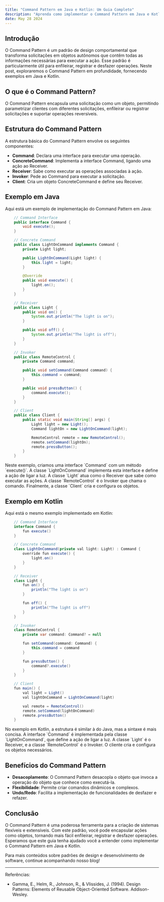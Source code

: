 ```yaml
---
title: "Command Pattern em Java e Kotlin: Um Guia Completo"
description: "Aprenda como implementar o Command Pattern em Java e Kotlin com exemplos práticos e compreenda os benefícios desse poderoso padrão de design."
date: May 28 2024
---
```


## Introdução

O Command Pattern é um padrão de design comportamental que transforma solicitações em objetos autônomos que contêm todas as informações necessárias para executar a ação. Esse padrão é particularmente útil para enfileirar, registrar e desfazer operações. Neste post, exploraremos o Command Pattern em profundidade, fornecendo exemplos em Java e Kotlin.

## O que é o Command Pattern?

O Command Pattern encapsula uma solicitação como um objeto, permitindo parametrizar clientes com diferentes solicitações, enfileirar ou registrar solicitações e suportar operações reversíveis.

## Estrutura do Command Pattern

A estrutura básica do Command Pattern envolve os seguintes componentes:
- **Command**: Declara uma interface para executar uma operação.
- **ConcreteCommand**: Implementa a interface Command, ligando uma ação ao Receiver.
- **Receiver**: Sabe como executar as operações associadas à ação.
- **Invoker**: Pede ao Command para executar a solicitação.
- **Client**: Cria um objeto ConcreteCommand e define seu Receiver.

## Exemplo em Java

Aqui está um exemplo de implementação do Command Pattern em Java:

```java
    // Command Interface
    public interface Command {
        void execute();
    }

    // Concrete Command
    public class LightOnCommand implements Command {
        private Light light;

        public LightOnCommand(Light light) {
            this.light = light;
        }

        @Override
        public void execute() {
            light.on();
        }
    }

    // Receiver
    public class Light {
        public void on() {
            System.out.println("The light is on");
        }

        public void off() {
            System.out.println("The light is off");
        }
    }

    // Invoker
    public class RemoteControl {
        private Command command;

        public void setCommand(Command command) {
            this.command = command;
        }

        public void pressButton() {
            command.execute();
        }
    }

    // Client
    public class Client {
        public static void main(String[] args) {
            Light light = new Light();
            Command lightOn = new LightOnCommand(light);

            RemoteControl remote = new RemoteControl();
            remote.setCommand(lightOn);
            remote.pressButton();
        }
    }
```

Neste exemplo, criamos uma interface \`Command\` com um método \`execute()\`. A classe \`LightOnCommand\` implementa esta interface e define a ação de ligar a luz. A classe \`Light\` atua como o Receiver que sabe como executar as ações. A classe \`RemoteControl\` é o Invoker que chama o comando. Finalmente, a classe \`Client\` cria e configura os objetos.

## Exemplo em Kotlin

Aqui está o mesmo exemplo implementado em Kotlin:

```java
    // Command Interface
    interface Command {
        fun execute()
    }

    // Concrete Command
    class LightOnCommand(private val light: Light) : Command {
        override fun execute() {
            light.on()
        }
    }

    // Receiver
    class Light {
        fun on() {
            println("The light is on")
        }

        fun off() {
            println("The light is off")
        }
    }

    // Invoker
    class RemoteControl {
        private var command: Command? = null

        fun setCommand(command: Command) {
            this.command = command
        }

        fun pressButton() {
            command?.execute()
        }
    }

    // Client
    fun main() {
        val light = Light()
        val lightOnCommand = LightOnCommand(light)

        val remote = RemoteControl()
        remote.setCommand(lightOnCommand)
        remote.pressButton()
    }
```

No exemplo em Kotlin, a estrutura é similar à do Java, mas a sintaxe é mais concisa. A interface \`Command\` é implementada pela classe \`LightOnCommand\`, que define a ação de ligar a luz. A classe \`Light\` é o Receiver, e a classe \`RemoteControl\` é o Invoker. O cliente cria e configura os objetos necessários.

## Benefícios do Command Pattern

- **Desacoplamento**: O Command Pattern desacopla o objeto que invoca a operação do objeto que conhece como executá-la.
- **Flexibilidade**: Permite criar comandos dinâmicos e complexos.
- **Undo/Redo**: Facilita a implementação de funcionalidades de desfazer e refazer.

## Conclusão

O Command Pattern é uma poderosa ferramenta para a criação de sistemas flexíveis e extensíveis. Com este padrão, você pode encapsular ações como objetos, tornando mais fácil enfileirar, registrar e desfazer operações. Esperamos que este guia tenha ajudado você a entender como implementar o Command Pattern em Java e Kotlin.

Para mais conteúdos sobre padrões de design e desenvolvimento de software, continue acompanhando nosso blog!

---

Referências:
- Gamma, E., Helm, R., Johnson, R., & Vlissides, J. (1994). Design Patterns: Elements of Reusable Object-Oriented Software. Addison-Wesley.
